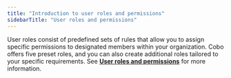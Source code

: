 ```yaml
---
title: "Introduction to user roles and permissions"
sidebarTitle: "User roles and permissions"
---
```


User roles consist of predefined sets of rules that allow you to assign specific permissions to designated members within your organization. Cobo offers five preset roles, and you can also create additional roles tailored to your specific requirements. See [**User roles and permissions**](/en/portal/organization/roles-and-permissions) for more information.
